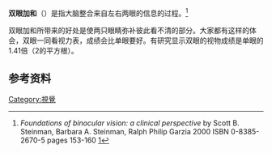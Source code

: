 {{orphan|time=2016-02-18T04:30:49+00:00}}
'''双眼加和'''（{{lang-en|binocular summation}}）是指大脑整合来自左右两眼的信息的过程。<ref>''Foundations of binocular vision: a clinical perspective'' by Scott B. Steinman, Barbara A. Steinman, Ralph Philip Garzia 2000 ISBN 0-8385-2670-5 pages 153-160 [http://books.google.com/books?id=XUtkHMO0C5cC&pg=PA153&dq=Binocular+summation&hl=en&ei=hmFjTrbtJaiM4gTN-fW-Cg&sa=X&oi=book_result&ct=result&resnum=3&ved=0CDsQ6AEwAg#v=onepage&q=Binocular%20summation&f=false]</ref>

双眼加和所带来的好处是使两只眼睛弥补彼此看不清的部分。大家都有这样的体会，双眼一同看视力表，成绩会比单眼要好。有研究显示双眼的视物成绩是单眼的1.41倍（2的平方根）。

== 参考资料 ==
{{reflist}}

[[Category:視覺|Category:視覺]]
